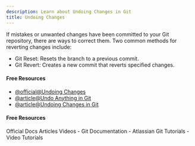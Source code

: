 ```yaml
---
description: Learn about Undoing Changes in Git
title: Undoing Changes
---
```


If mistakes or unwanted changes have been committed to your Git repository, there are ways to correct them. Two common methods for reverting changes include:

- Git Reset: Resets the branch to a previous commit.
- Git Revert: Creates a new commit that reverts specified changes.

#### Free Resources

- [@official@Undoing Changes](https://git-scm.com/book/en/v2/Git-Tools-Reset-Demystified)
- [@article@Undo Anything in Git](https://github.blog/open-source/git/how-to-undo-almost-anything-with-git/)
- [@article@Undoing Changes in Git](https://www.atlassian.com/git/tutorials/undoing-changes)

#### Free Resources

<Tabs defaultValue="official">
<TabsList>
<TabsTrigger value="official">Official Docs</TabsTrigger>
<TabsTrigger value="article">Articles</TabsTrigger>
<TabsTrigger value="video">Videos</TabsTrigger>
</TabsList>

<TabsContent value="official">
- <Link href="https://git-scm.com/docs">Git Documentation</Link>
</TabsContent>
<TabsContent value="article">
- <Link href="https://www.atlassian.com/git/tutorials">Atlassian Git Tutorials</Link>
</TabsContent>
<TabsContent value="video">
- <Link href="https://www.youtube.com/results?search_query=git+undoing-changes+tutorial">Video Tutorials</Link>
</TabsContent>
</Tabs>
